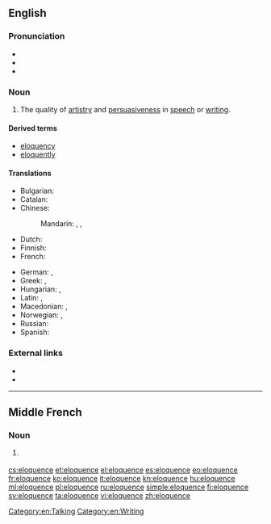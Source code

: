 {{also|éloquence}}
==English==

===Pronunciation===
* {{audio|En-us-eloquence.ogg|Audio (US)}}
* {{IPA|/ˈɛləkwəns/}}
* {{hyphenation|el|o|quence}}

===Noun===
{{en-noun|~}}

# The quality of [[artistry]] and [[persuasiveness]] in [[speech]] or [[writing]].

====Derived terms====
* [[eloquency]]
* [[eloquently]]

====Translations====
{{trans-top|the quality of artistry and persuasiveness in speech or writing}}
* Bulgarian: {{t+|bg|красноречие|n}}
* Catalan: {{t-|ca|eloqüència|f}}
* Chinese:
*: Mandarin: {{t|cmn|雄辯|sc=Hani}}, {{t|cmn|雄辩|tr=xióngbiàn|sc=Hani}}, {{t-|cmn|口才|tr=kǒucái|sc=Hani}}
* Dutch: {{t+|nl|welbespraaktheid|f}}
* Finnish: {{t-|fi|kaunopuheisuus}}
* French: {{t+|fr|éloquence|f}}
{{trans-mid}}
* German: {{t-|de|Redegewandtheit|f}}, {{t+|de|Eloquenz|f}}
* Greek: {{t+|el|ευγλωττία|f|tr=evglottía|sc=Grek}}, {{t+|el|ευφράδεια|f|tr=effrádeia|sc=Grek}}
* Hungarian: {{t+|hu|ékesszólás}}, {{t+|hu|beszédkészség}}
* Latin: {{t-|la|facundia|f|alt=fācundia}}, {{t-|la|eloquium}}
* Macedonian: {{t|mk|речитост|f|tr=réčitost|sc=Cyrl}}, {{t|mk|красноречивост|f|tr=krasnoréčivost|sc=Cyrl}}
* Norwegian: {{t-|no|veltalenhet|m}}, {{t-|no|språkferdighet|m}}
* Russian: {{t+|ru|красноречие|n|tr=krasnoréčije}}
* Spanish: {{t+|es|elocuencia|f}}
{{trans-bottom}}

===External links===
* {{pedialite}}
* {{quotelite}}

[[Category:en:Talking]]
[[Category:en:Writing]]

----

==Middle French==

===Noun===
{{frm-noun|f|-}}

# {{l|en|eloquence}} {{gloss|quality of being eloquent}}

[[cs:eloquence]]
[[et:eloquence]]
[[el:eloquence]]
[[es:eloquence]]
[[eo:eloquence]]
[[fr:eloquence]]
[[ko:eloquence]]
[[it:eloquence]]
[[kn:eloquence]]
[[hu:eloquence]]
[[ml:eloquence]]
[[pl:eloquence]]
[[ru:eloquence]]
[[simple:eloquence]]
[[fi:eloquence]]
[[sv:eloquence]]
[[ta:eloquence]]
[[vi:eloquence]]
[[zh:eloquence]]